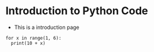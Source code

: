 # Introduction to Python Code

- This is a introduction page 

```pyodide
for x in range(1, 6):
  print(10 + x)
```